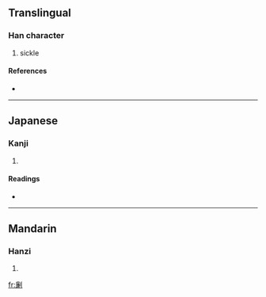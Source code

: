 {{see|鐮}}
==Translingual==

===Han character===
{{Han char|rn=18|rad=刀|as=13|sn=15|four=|canj=戈金中弓 (ICLN)}}

# sickle

====References====
* {{Han ref|kx=0144.310|dkj=02215|hdz=10360.010|uh=5286|ud=21126}}

----

==Japanese==

===Kanji===
{{ja-kanji|grade=|rs=刀13}}

# {{defn|Japanese}}

====Readings====
* {{ja-readings|on=[[れん]] (ren)|kun=[[かま]] (kama)}}

----

==Mandarin==

===Hanzi===
{{cmn-hanzi|pin=[[lián]] ([[lian2]])|wg=lien<sup>2</sup>}}

# {{defn|Mandarin}}

[[fr:劆]]